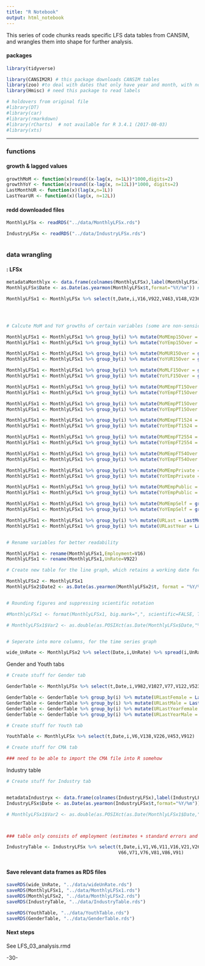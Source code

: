 ```yaml
---
title: "R Notebook"
output: html_notebook
---
```


This series of code chunks reads specific LFS data tables from CANSIM, and wrangles them into shape for further analysis.


#### packages

```r


library(tidyverse)

library(CANSIM2R) # this package downloads CANSIM tables
library(zoo) #to deal with dates that only have year and month, with no days
library(Hmisc) # need this package to read labels

# holdovers from original file
#library(DT)
#library(car)
#library(rmarkdown)
#library(rCharts)  # not available for R 3.4.1 (2017-08-03)
#library(xts)


```


---


### functions

#### growth & lagged values

```r

growthMoM <- function(x)round((x-lag(x, n=1L))*1000,digits=2)
growthYoY <- function(x)round((x-lag(x, n=12L))*1000, digits=2)
LastMonthUR <- function(x)(lag(x,n=1L))
LastYearUR <- function(x)(lag(x, n=12L))


```




#### redd downloaded files

```r

MonthlyLFSx <- readRDS("../data/MonthlyLFSx.rds")

IndustryLFSx <- readRDS("../data/IndustryLFSx.rds")



```




### data wrangling

#### : LFSx

```r

metadataMonthlyx <- data.frame(colnames(MonthlyLFSx),label(MonthlyLFSx)) # create metadata data.frame to view all labels
MonthlyLFSx$Date <- as.Date(as.yearmon(MonthlyLFSx$t,format="%Y/%m")) # turning the time variable into an explicit date variable

MonthlyLFSx1 <- MonthlyLFSx %>% select(t,Date,i,V16,V922,V463,V148,V236,V138,V154,V164,V1057,V1072,V1087)




# Calcute MoM and YoY growths of certain variables (some are non-sensical)

MonthlyLFSx1 <- MonthlyLFSx1 %>% group_by(i) %>% mutate(MoMEmp15Over = growthMoM(V16))
MonthlyLFSx1 <- MonthlyLFSx1 %>% group_by(i) %>% mutate(YoYEmp15Over = growthYoY(V16))

MonthlyLFSx1 <- MonthlyLFSx1 %>% group_by(i) %>% mutate(MoMUR15Over = growthMoM(V922))
MonthlyLFSx1 <- MonthlyLFSx1 %>% group_by(i) %>% mutate(YoYUR15Over = growthYoY(V922))

MonthlyLFSx1 <- MonthlyLFSx1 %>% group_by(i) %>% mutate(MoMLF15Over = growthMoM(V463))
MonthlyLFSx1 <- MonthlyLFSx1 %>% group_by(i) %>% mutate(YoYLF15Over = growthYoY(V463))

MonthlyLFSx1 <- MonthlyLFSx1 %>% group_by(i) %>% mutate(MoMEmpFT15Over = growthMoM(V148))
MonthlyLFSx1 <- MonthlyLFSx1 %>% group_by(i) %>% mutate(YoYEmpFT15Over = growthYoY(V148))

MonthlyLFSx1 <- MonthlyLFSx1 %>% group_by(i) %>% mutate(MoMEmpPT15Over = growthMoM(V236))
MonthlyLFSx1 <- MonthlyLFSx1 %>% group_by(i) %>% mutate(YoYEmpPT15Over = growthYoY(V236))

MonthlyLFSx1 <- MonthlyLFSx1 %>% group_by(i) %>% mutate(MoMEmpFT1524 = growthMoM(V138))
MonthlyLFSx1 <- MonthlyLFSx1 %>% group_by(i) %>% mutate(YoYEmpFT1524 = growthYoY(V138))

MonthlyLFSx1 <- MonthlyLFSx1 %>% group_by(i) %>% mutate(MoMEmpFT2554 = growthMoM(V154))
MonthlyLFSx1 <- MonthlyLFSx1 %>% group_by(i) %>% mutate(YoYEmpFT2554 = growthYoY(V154))

MonthlyLFSx1 <- MonthlyLFSx1 %>% group_by(i) %>% mutate(MoMEmpFT54Over = growthMoM(V164))
MonthlyLFSx1 <- MonthlyLFSx1 %>% group_by(i) %>% mutate(YoYEmpFT54Over = growthYoY(V164))

MonthlyLFSx1 <- MonthlyLFSx1 %>% group_by(i) %>% mutate(MoMEmpPrivate = growthMoM(V1057))
MonthlyLFSx1 <- MonthlyLFSx1 %>% group_by(i) %>% mutate(YoYEmpPrivate = growthYoY(V1057))

MonthlyLFSx1 <- MonthlyLFSx1 %>% group_by(i) %>% mutate(MoMEmpPublic = growthMoM(V1072))
MonthlyLFSx1 <- MonthlyLFSx1 %>% group_by(i) %>% mutate(YoYEmpPublic = growthYoY(V1072))

MonthlyLFSx1 <- MonthlyLFSx1 %>% group_by(i) %>% mutate(MoMEmpSelf = growthMoM(V1087))
MonthlyLFSx1 <- MonthlyLFSx1 %>% group_by(i) %>% mutate(YoYEmpSelf = growthYoY(V1087))

MonthlyLFSx1 <- MonthlyLFSx1 %>% group_by(i) %>% mutate(URLast = LastMonthUR(V922))
MonthlyLFSx1 <- MonthlyLFSx1 %>% group_by(i) %>% mutate(URLastYear = LastYearUR(V922))


# Rename variables for better readability

MonthlyLFSx1 <- rename(MonthlyLFSx1,Employment=V16)
MonthlyLFSx1 <- rename(MonthlyLFSx1,UnRate=V922)

# Create new table for the line graph, which retains a working date format

MonthlyLFSx2 <- MonthlyLFSx1
MonthlyLFSx2$Date2 <- as.Date(as.yearmon(MonthlyLFSx2$t, format = "%Y/%m"))


# Rounding figures and suppressing scientific notation

#MonthlyLFSx1 <- format(MonthlyLFSx1, big.mark=",", scientific=FALSE, TRIM=TRUE)

# MonthlyLFSx1$Var2 <- as.double(as.POSIXct(as.Date(MonthlyLFSx$Date,"%Y-%m-%d")),origin="1976-01-01")


# Seperate into more columns, for the time series graph

wide_UnRate <- MonthlyLFSx2 %>% select(Date,i,UnRate) %>% spread(i,UnRate)


```


Gender and Youth tabs

```r

# Create stuff for Gender tab

GenderTable <- MonthlyLFSx %>% select(t,Date,i,V982,V1027,V77,V122,V523,V568)

GenderTable <- GenderTable %>% group_by(i) %>% mutate(URLastFemale = LastMonthUR(V982))
GenderTable <- GenderTable %>% group_by(i) %>% mutate(URLastMale = LastMonthUR(V1027))
GenderTable <- GenderTable %>% group_by(i) %>% mutate(URLastYearFemale = LastYearUR(V982))
GenderTable <- GenderTable %>% group_by(i) %>% mutate(URLastYearMale = LastYearUR(V1027))

# Create stuff for Youth tab

YouthTable <- MonthlyLFSx %>% select(t,Date,i,V6,V138,V226,V453,V912)

# Create stuff for CMA tab

### need to be able to import the CMA file into R somehow

```


Industry table

```r
# Create stuff for Industry tab


metadataIndustryx <- data.frame(colnames(IndustryLFSx),label(IndustryLFSx)) # create metadata data.frame to view all labels
IndustryLFSx$Date <- as.Date(as.yearmon(IndustryLFSx$t,format="%Y/%m"))

# MonthlyLFSx1$Var2 <- as.double(as.POSIXct(as.Date(MonthlyLFSx1$Date,"%Y-%m-%d")),origin="1976-01-01")



### table only consists of employment (estimates + standard errors and what not)

IndustryTable <- IndustryLFSx %>% select(t,Date,i,V1,V6,V11,V16,V21,V26,V31,V36,V41,V46,V51,V56,V61,
                                         V66,V71,V76,V81,V86,V91)



```


#### Save relevant data frames as RDS files

```r


saveRDS(wide_UnRate, "../data/wideUnRate.rds")
saveRDS(MonthlyLFSx1, "../data/MonthlyLFSx1.rds")
saveRDS(MonthlyLFSx2, "../data/MonthlyLFSx2.rds")
saveRDS(IndustryTable, "../data/IndustryTable.rds")

saveRDS(YouthTable, "../data/YouthTable.rds")
saveRDS(GenderTable, "../data/GenderTable.rds")


```



#### Next steps

See LFS_03_analysis.rmd



-30-